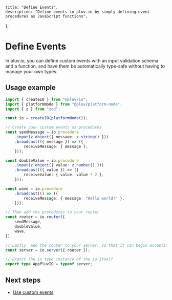     title: "Define Events",
    description: "Define events in pluv.io by simply defining event procedures as JavaScript functions",
};

# Define Events

In pluv.io, you can define custom events with an input validation schema and a function, and have them be automatically type-safe without having to manage your own types.

## Usage example

```ts
import { createIO } from "@pluv/io";
import { platformNode } from "@pluv/platform-node";
import { z } from "zod";

const io = createIO(platformNode());

// Create your custom events as procedures
const sendMessage = io.procedure
    .input(z.object({ message: z.string() }))
    .broadcast(({ message }) => ({
        receiveMessage: { message },
    }));

const doubleValue = io.procedure
    .input(z.object({ value: z.number() }))
    .broadcast(({ value }) => ({
        receiveValue: { value: value * 2 },
    }));

const wave = io.procedure
    .broadcast(() => ({
        receiveMessage: { message: "Hello world!" },
    }));

// Then add the procedures to your router
const router = io.router({
    sendMessage,
    doubleValue,
    wave,
});

// Lastly, add the router to your server, so that it can begin accepting custom events
const server = io.server({ router });

// Export the io type instance of the io itself
export type AppPluvIO = typeof server;
```

## Next steps

* [Use custom events](/docs/react/custom-events)
